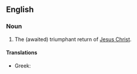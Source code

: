 ==English==

===Noun===
{{en-noun|-|sg=[[second]] [[coming]]}}

# {{Christianity}} The (awaited) triumphant return of [[Jesus Christ]].

====Translations====
* Greek: {{t-|el|Δευτέρα Παρουσία|sc=Grek}}